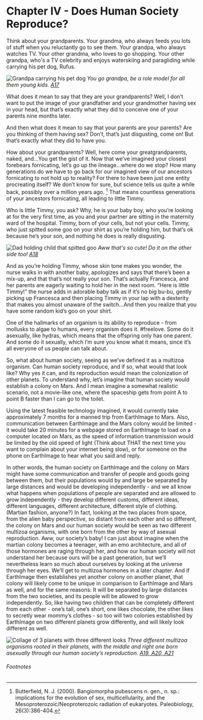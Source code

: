 
# Chapter IV - Does Human Society Reproduce?

Think about your grandparents. Your grandma, who always feeds you lots of stuff when you reluctantly go to see them. Your grandpa, who always watches TV. Your other grandma, who loves to go shopping. Your other grandpa, who's a TV celebrity and enjoys waterskiing and paragliding while carrying his pet dog, Rufus.

![Grandpa carrying his pet dog](../../public/images/understanding-our-whole/chapter-4/grandpa-carrying-his-pet-dog.jpg)
<span style={imgDescStyle}><em>You go grandpa, be a role model for all them young kids. [A17](/fullbook/image-sources#chapter-iv---does-human-society-reproduce)</em></span>

What does it mean to say that they are your grandparents? Well, I don’t want to put the image of your grandfather and your grandmother having sex in your head, but that’s exactly what they did to conceive one of your parents nine months later.

And then what does it mean to say that your parents are your parents? Are you thinking of them having sex? Don’t, that’s just disgusting, come on! But that’s exactly what they did to have you.

How about your grandparents? Well, here come your greatgrandparents, naked, and…You get the gist of it. Now that we’ve imagined your closest forebears fornicating, let’s go up the lineage…where do we stop? How many generations do we have to go back for our imagined view of our ancestors fornicating to not hold up to reality? For there to have been just one entity procreating itself? We don’t know for sure, but science tells us quite a while back, possibly over a million years ago. [^1] That means countless generations of your ancestors fornicating, all leading to little Timmy.

Who is little Timmy, you ask? Why, he is your baby boy, who you’re looking at for the very first time, as you and your partner are sitting in the maternity ward of the hospital. Timmy, born of your cells, but not your cells. Timmy, who just spitted some goo on your shirt as you’re holding him, but that’s ok because he’s your son, and nothing he does is really disgusting.

![Dad holding child that spitted goo](../../public/images/understanding-our-whole/chapter-4/kid-spitting-goo-on-shirt.jpg)
<span style={imgDescStyle}><em>Aww that's so cute! Do it on the other side too! [A18](/fullbook/image-sources#chapter-iv---does-human-society-reproduce)</em></span>

And as you’re holding Timmy, whose skin tone makes you wonder, the nurse walks in with another baby, apologizes and says that there’s been a mix-up, and that that’s not really your son. That’s actually Francesca, and her parents are eagerly waiting to hold her in the next room. “Here is little Timmy!” the nurse adds in adorable baby talk as if it’s no big bu-bu, gently picking up Francesca and then placing Timmy in your lap with a dexterity that makes you almost unaware of the switch…And then you realize that you have some random kid’s goo on your shirt.

One of the hallmarks of an organism is its ability to reproduce - from mollusks to algae to humans, every organism does it. #freelove. Some do it asexually, like hydras, which means that the offspring only has one parent. And some do it sexually, which I’m sure you know what it means, since it’s all everyone of us people can talk about.

So, what about human society, seeing as we’ve defined it as a multizoa organism. Can human society reproduce, and if so, what would that look like?
Why yes it can, and its reproduction would mean the colonization of other planets. To understand why, let’s imagine that human society would establish a colony on Mars. And I mean imagine a somewhat realistic scenario, not a movie-like one, where the spaceship gets from point A to point B faster than I can go to the toilet.

Using the latest feasible technology imagined, it would currently take approximately 7 months for a manned trip from EarthImage to Mars. Also, communication between EarthImage and the Mars colony would be limited - it would take 20 minutes for a webpage stored on EarthImage to load on a computer located on Mars, as the speed of information transmission would be limited by the old speed of light (Think about THAT the next time you want to complain about your internet being slow), or for someone on the phone on EarthImage to hear what you said and reply.

In other words, the human society on EarthImage and the colony on Mars might have some communication and transfer of people and goods going between them, but their populations would by and large be separated by large distances and would be developing independently - and we all know what happens when populations of people are separated and are allowed to grow independently - they develop different customs, different ideas, different languages, different architecture, different style of clothing. (Martian fashion, anyone?) In fact, looking at the two places from space, from the alien baby perspective, so distant from each other and so different, the colony on Mars and our human society would be seen as two different multizoa organisms, with one born from the other by way of asexual reproduction. Aww, our society’s baby! I can just about imagine when the martian colony becomes a teenager, with an emo architecture, and all of those hormones are raging through her, and how our human society will not understand her because ours will be a past generation, but we’ll nevertheless learn so much about ourselves by looking at the universe through her eyes. We’ll get to multizoa hormones in a later chapter.
And if EarthImage then establishes yet another colony on another planet, that colony will likely come to be unique in comparison to EarthImage and Mars as well, and for the same reasons: It will be separated by large distances from the two societies, and its people will be allowed to grow independently. So, like having two children that can be completely different from each other - one’s tall, one’s short, one likes chocolate, the other likes to secretly wear mommy’s clothes - so too will two colonies established by EarthImage on two different planets grow differently, and will likely look different as well.

![Collage of 3 planets with three different looks](../../public/images/understanding-our-whole/chapter-4/three-multizoa-organisms.jpg)
<span style={imgDescStyle}><em>Three different multizoa organisms rooted in their planets, with the middle and right one born asexually through our human society’s reproduction. [A19, A20, A21](/fullbook/image-sources#chapter-iv---does-human-society-reproduce)</em></span>

###### Footnotes

[^1]: Butterfield, N. J. (2000). Bangiomorpha pubescens n. gen., n. sp.: implications for the evolution of sex, multicellularity, and the Mesoproterozoic/Neoproterozoic radiation of eukaryotes. Paleobiology, 26(3):386-404.